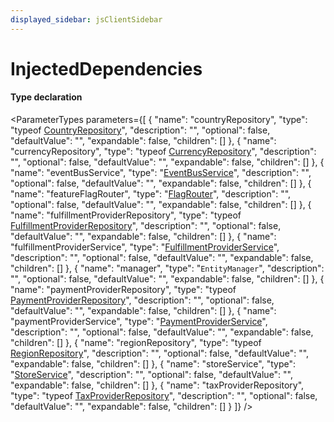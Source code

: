 ```yaml
---
displayed_sidebar: jsClientSidebar
---
```



# InjectedDependencies

#### Type declaration

<ParameterTypes parameters={[
  {
    "name": "countryRepository",
    "type": "typeof [CountryRepository](../../modules/internal.mdx#countryrepository)",
    "description": "",
    "optional": false,
    "defaultValue": "",
    "expandable": false,
    "children": []
  },
  {
    "name": "currencyRepository",
    "type": "typeof [CurrencyRepository](../../modules/internal.mdx#currencyrepository)",
    "description": "",
    "optional": false,
    "defaultValue": "",
    "expandable": false,
    "children": []
  },
  {
    "name": "eventBusService",
    "type": "[EventBusService](../classes/internal.internal.EventBusService.mdx)",
    "description": "",
    "optional": false,
    "defaultValue": "",
    "expandable": false,
    "children": []
  },
  {
    "name": "featureFlagRouter",
    "type": "[FlagRouter](../classes/internal.FlagRouter.mdx)",
    "description": "",
    "optional": false,
    "defaultValue": "",
    "expandable": false,
    "children": []
  },
  {
    "name": "fulfillmentProviderRepository",
    "type": "typeof [FulfillmentProviderRepository](../../modules/internal.mdx#fulfillmentproviderrepository)",
    "description": "",
    "optional": false,
    "defaultValue": "",
    "expandable": false,
    "children": []
  },
  {
    "name": "fulfillmentProviderService",
    "type": "[FulfillmentProviderService](../classes/internal.internal.FulfillmentProviderService.mdx)",
    "description": "",
    "optional": false,
    "defaultValue": "",
    "expandable": false,
    "children": []
  },
  {
    "name": "manager",
    "type": "`EntityManager`",
    "description": "",
    "optional": false,
    "defaultValue": "",
    "expandable": false,
    "children": []
  },
  {
    "name": "paymentProviderRepository",
    "type": "typeof [PaymentProviderRepository](../../modules/internal.mdx#paymentproviderrepository)",
    "description": "",
    "optional": false,
    "defaultValue": "",
    "expandable": false,
    "children": []
  },
  {
    "name": "paymentProviderService",
    "type": "[PaymentProviderService](../classes/internal.internal.PaymentProviderService.mdx)",
    "description": "",
    "optional": false,
    "defaultValue": "",
    "expandable": false,
    "children": []
  },
  {
    "name": "regionRepository",
    "type": "typeof [RegionRepository](../../modules/internal.mdx#regionrepository)",
    "description": "",
    "optional": false,
    "defaultValue": "",
    "expandable": false,
    "children": []
  },
  {
    "name": "storeService",
    "type": "[StoreService](../classes/internal.internal.StoreService.mdx)",
    "description": "",
    "optional": false,
    "defaultValue": "",
    "expandable": false,
    "children": []
  },
  {
    "name": "taxProviderRepository",
    "type": "typeof [TaxProviderRepository](../../modules/internal.mdx#taxproviderrepository)",
    "description": "",
    "optional": false,
    "defaultValue": "",
    "expandable": false,
    "children": []
  }
]} />
